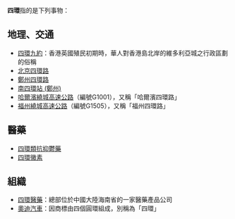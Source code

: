 '''四環'''指的是下列事物：

==地理、交通==
*[[四環九約|四環九約]]：香港英國殖民初期時，華人對香港島北岸的維多利亞城之行政區劃的俗稱
*[[北京四環路|北京四環路]]
*[[鄭州四環路|鄭州四環路]]
*[[南四環站_(鄭州)|南四環站 (鄭州)]]
*[[哈爾濱繞城高速公路|哈爾濱繞城高速公路]]（編號G1001），又稱「哈爾濱四環路」
*[[福州繞城高速公路|福州繞城高速公路]]（編號G1505），又稱「福州四環路」

==醫藥==
*[[四環類抗抑鬱藥|四環類抗抑鬱藥]]
*[[四環黴素|四環黴素]]

==組織==
*[[四環醫藥|四環醫藥]]：總部位於中國大陸海南省的一家醫藥產品公司
*[[奧迪汽車|奧迪汽車]]：因商標由四個圓環組成，別稱為「四環」

{{消歧義|四|Cat=二字消歧義}}